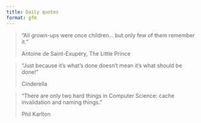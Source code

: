 ```yaml
---
title: Daily quotes
format: gfm
---
```


> "All grown-ups were once children... but only few of them remember it."
>
> Antoine de Saint-Exupéry, The Little Prince

> "Just because it’s what’s done doesn’t mean it’s what should be done!"
>
> Cinderella


> "There are only two hard things in Computer Science: cache invalidation and naming things."
> 
> Phil Karlton
